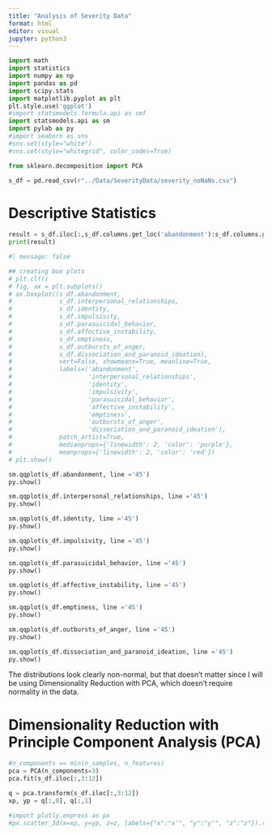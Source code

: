 ```yaml
---
title: "Analysis of Severity Data"
format: html
editor: visual
jupyter: python3
---
```


```python
import math
import statistics
import numpy as np
import pandas as pd
import scipy.stats
import matplotlib.pyplot as plt
plt.style.use('ggplot')
#import statsmodels.formula.api as smf
import statsmodels.api as sm
import pylab as py
#import seaborn as sns
#sns.set(style="white")
#sns.set(style="whitegrid", color_codes=True)

from sklearn.decomposition import PCA
```

```python
s_df = pd.read_csv(r"../Data/SeverityData/severity_noNaNs.csv")
```

# Descriptive Statistics
```python
result = s_df.iloc[:,s_df.columns.get_loc('abandonment'):s_df.columns.get_loc('dissociation_and_paranoid_ideation')+1].describe()
print(result)
```

```python
#| message: false

## creating box plots
# plt.clf()
# fig, ax = plt.subplots()
# ax.boxplot((s_df.abandonment,
#             s_df.interpersonal_relationships,
#             s_df.identity,
#             s_df.impulsivity,
#             s_df.parasuicidal_behavior,
#             s_df.affective_instability,
#             s_df.emptiness,
#             s_df.outbursts_of_anger,
#             s_df.dissociation_and_paranoid_ideation),
#             vert=False, showmeans=True, meanline=True,
#             labels=('abandonment',
#                     'interpersonal_relationships',
#                     'identity',
#                     'impulsivity',
#                     'parasuicidal_behavior',
#                     'affective_instability',
#                     'emptiness',
#                     'outbursts_of_anger',
#                     'dissociation_and_paranoid_ideation'),
#             patch_artist=True,
#             medianprops={'linewidth': 2, 'color': 'purple'},
#             meanprops={'linewidth': 2, 'color': 'red'})
# plt.show()
```

```python
sm.qqplot(s_df.abandonment, line ='45')
py.show()
```
```python
sm.qqplot(s_df.interpersonal_relationships, line ='45')
py.show()
```

```python
sm.qqplot(s_df.identity, line ='45')
py.show()
```

```python
sm.qqplot(s_df.impulsivity, line ='45')
py.show()
```

```python
sm.qqplot(s_df.parasuicidal_behavior, line ='45')
py.show()
```

```python
sm.qqplot(s_df.affective_instability, line ='45')
py.show()
```

```python
sm.qqplot(s_df.emptiness, line ='45')
py.show()
```

```python
sm.qqplot(s_df.outbursts_of_anger, line ='45')
py.show()
```

```python
sm.qqplot(s_df.dissociation_and_paranoid_ideation, line ='45')
py.show()
```

The distributions look clearly non-normal, but that doesn't matter since I will be using Dimensionality Reduction with PCA, which doesn't require normality in the data.


# Dimensionality Reduction with Principle Component Analysis (PCA)

```python
#n_components == min(n_samples, n_features)
pca = PCA(n_components=3)
pca.fit(s_df.iloc[:,3:12])
```

```python
q = pca.transform(s_df.iloc[:,3:12])
xp, yp = q[:,0], q[:,1]

#import plotly.express as px
#px.scatter_3d(x=xp, y=yp, z=z, labels={"x":"x'", "y":"y'", "z":"z"}).show()
```

